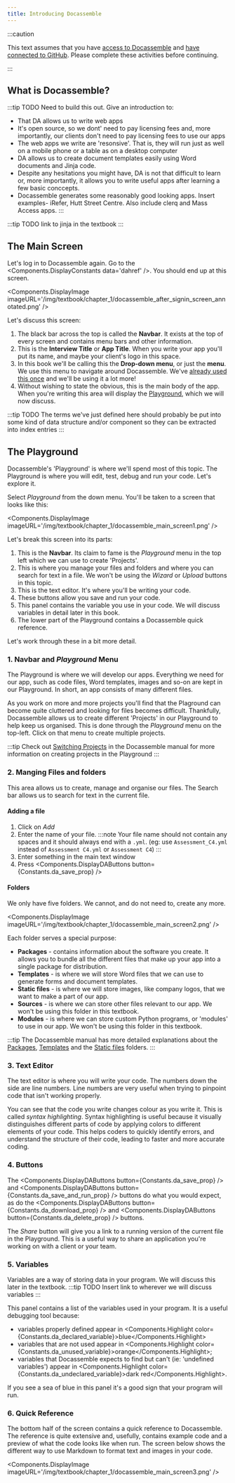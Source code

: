 ```yaml
---
title: Introducing Docassemble
---
```


:::caution

This text assumes that you have [access to Docassemble](./00-10) and
[have connected to GitHub](./00-20).  Please complete these activities before
continuing.

:::

## What is Docassemble?
:::tip TODO
Need to build this out.  Give an introduction to:

* That DA allows us to write web apps
* It's open source, so we dont' need to pay licensing fees and, more importantly, our clients don't need to
pay licensing fees to use our apps
* The web apps we write are 'resonsive'.  That is, they will run just as well on a mobile phone 
or a table as on a desktop computer
* DA allows us to create document templates easily using Word documents and Jinja code.
* Despite any hesitations you might have, DA is not that difficult to learn or, more importantly, it allows
you to write useful apps after learning a few basic conccepts.
* Docassemble generates some reasonably good looking apps.  Insert examples- iRefer, Hutt Street Centre. 
Also include clerq and Mass Access apps.
:::


:::tip TODO
link to jinja in the textbook
:::

## The Main Screen
Let's log in to Docassemble again.  Go to the <Components.DisplayConstants data='dahref' />.  You should end up at this screen.

<Components.DisplayImage imageURL='/img/textbook/chapter_1/docassemble_after_signin_screen_annotated.png' />

Let's discuss this screen:

1. The black bar across the top is called the **Navbar**.
It exists at the top of every screen and contains menu bars and other information.
1. This is the **Interview Title** or **App Title**.
When you write your app you'll put its name, and maybe your client's logo in this space.
1. In this book we'll be calling this the **Drop-down menu**, or just the **menu**.
We use this menu to navigate around Docassemble.
We've [already used this once](./00-20#set-up-github-integration) and we'll be using it a lot more!
1. Without wishing to state the obvious, this is the main body of the app.
When you're writing this area will display the [Playground](#the-playground), which we will now discuss.

:::tip TODO
The terms we've just defined here should probably be put into some kind of
data structure and/or component so they can be extracted into index entries
:::

## The Playground
Docassemble's 'Playground' is where we'll spend most of this topic.  The Playground is where you will edit,
test, debug and run your code.  Let's explore it.

Select *Playground* from the down menu.  You'll be taken to a screen that looks like this:

<Components.DisplayImage imageURL='/img/textbook/chapter_1/docassemble_main_screen1.png' />

Let's break this screen into its parts:

1. This is the **Navbar**.  Its claim to fame is the *Playground* menu in the top left
which we can use to create 'Projects'.
2. This is where you manage your files and folders and where you can search for text in a file.
We won't be using the *Wizard* or *Upload* buttons in this topic.
3. This is the text editor. It's where you'll be writing your code.
4. These buttons allow you save and run your code.
5. This panel contains the variable you use in your code.  We will discuss variables
in detail later in this book.
6. The lower part of the Playground contains a Docassemble quick reference.

Let's work through these in a bit more detail.

### 1. Navbar and *Playground* Menu
The Playground is where we will develop our apps.  Everything we need for our app, such as
code files, Word templates, images and so-on are kept in our Playground.  In short, an
app consists of many different files.

As you work on more and more projects you'll find that the Plaground can become quite cluttered
and looking for files becomes difficult.  Thankfully, Docassemble allows us to create different
'Projects' in our Playground to help keep us organised.  This is done through the *Playground*
menu on the top-left.  Click on that menu to create multiple projects.

:::tip
Check out [Switching Projects](https://docassemble.org/docs/playground.html#projects) in the 
Docassemble manual for more information on creating projects in the Playground
:::

### 2. Manging Files and folders
This area allows us to create, manage and organise our files.  The Search bar allows us to search for text
in the current file.

#### Adding a file
1. Click on *Add*
2. Enter the name of your file.
:::note
Your file name should not contain any spaces and it should always end with a `.yml`.
(eg: use `Assessment_C4.yml` instead of `Assessment C4.yml` or `Assessment C4`)
:::
3. Enter something in the main text window
4. Press <Components.DisplayDAButtons button={Constants.da_save_prop} />

#### Folders
We only have five folders.  We cannot, and do not need to, create any more.

<Components.DisplayImage imageURL='/img/textbook/chapter_1/docassemble_main_screen2.png' />

Each folder serves a special purpose:
* **Packages** - contains information about the software you create.  It allows you to bundle
all the different files that make up your app into a single package for distribution.
* **Templates** - is where we will store Word files that we can use to generate forms and
document templates.
* **Static files** - is where we will store images, like company logos, that we want to make 
a part of our app.
* **Sources** - is where we can store other files relevant to our app.  We won't be using this
folder in this textbook.
* **Modules** - is where we can store custom Python programs, or 'modules' to use in our app.
We won't be using this folder in this textbook.

:::tip
The Docassemble manual has more detailed explanations about the [Packages](https://docassemble.org/docs/playground.html#packages),
[Templates](https://docassemble.org/docs/playground.html#templates) and the
[Static files](https://docassemble.org/docs/playground.html#static) folders.
:::

### 3. Text Editor
The text editor is where you will write your code.  The numbers down the side are line numbers.  Line numbers
are very useful when trying to pinpoint code that isn't working properly.

You can see that the code you write changes colour as you write it.  This is called *syntax highlighting*. 
Syntax highlighting is useful because it visually distinguishes different parts of code by applying colors
to different elements of your code. This helps coders to quickly identify errors,
and understand the structure of their code, leading to faster and more accurate coding.

### 4. Buttons
The <Components.DisplayDAButtons button={Constants.da_save_prop} />
and <Components.DisplayDAButtons button={Constants.da_save_and_run_prop} /> buttons
do what you would expect, as do
the <Components.DisplayDAButtons button={Constants.da_download_prop} />
 and <Components.DisplayDAButtons button={Constants.da_delete_prop} /> buttons.

The *Share* button will give you a link to a running version of the current file in the Playground.  This is 
a useful way to share an application you're working on with a client or your team.

### 5. Variables
Variables are a way of storing data in your program.  We will discuss this later in the textbook.
:::tip TODO
Insert link to wherever we will discuss variables
:::

This panel contains a list of the variables used in your program.  It is a useful debugging tool because:

* variables properly defined appear in <Components.Highlight color={Constants.da_declared_variable}>blue</Components.Highlight>
* variables that are not used appear in <Components.Highlight color={Constants.da_unused_variable}>orange</Components.Highlight>;
* variables that Docassemble expects to find but can't (ie: 'undefined variables') appear in <Components.Highlight color={Constants.da_undeclared_variable}>dark red</Components.Highlight>.

If you see a sea of blue in this panel it's a good sign that your program will run.

### 6. Quick Reference
The bottom half of the screen contains a quick reference to Docassemble.  The reference is quite extensive
and, usefully, contains example code and a preview of what the code looks like when run.  The screen below
shows the different way to use Markdown to format text and images in your code.

<Components.DisplayImage imageURL='/img/textbook/chapter_1/docassemble_main_screen3.png' />